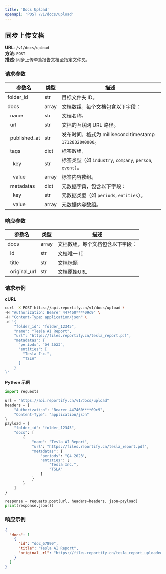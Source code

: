 ```yaml
---
title: 'Docs Upload'
openapi: 'POST /v1/docs/upload'
---
```


## 同步上传文档

**URL**: `/v1/docs/upload`  
**方法**: `POST`  
**描述**: 同步上传单篇报告文档至指定文件夹。

### 请求参数
| 参数名       | 类型    | 描述                         |
|-----------|-------|--------------------------------|
| folder_id   | str   | 目标文件夹 ID。                        |
| docs        | array | 文档数组，每个文档包含以下字段：         |
| &nbsp;&nbsp;name      | str   | 文档名称。                            |
| &nbsp;&nbsp;url       | str   | 文档的互联网 URL 路径。                |
| &nbsp;&nbsp;published_at | str   | 发布时间，格式为 millisecond timestamp `1712832000000`。                         |
| &nbsp;&nbsp;tags         | dict  | 标签数组。                                                        |
| &nbsp;&nbsp;&nbsp;&nbsp;key        | str   | 标签类型（如 `industry`, `company`, `person`, `event`）。            |
| &nbsp;&nbsp;&nbsp;&nbsp;value      | array | 标签内容数组。                                                      |
| &nbsp;&nbsp;metadatas | dict  | 元数据字典，包含以下字段：              |
| &nbsp;&nbsp;&nbsp;&nbsp;key     | str   | 元数据类型（如 `periods`, `entities`）。 |
| &nbsp;&nbsp;&nbsp;&nbsp;value   | array | 元数据内容数组。                       |

### 响应参数
| 参数名 | 类型 | 描述         |
|--------|------|--------------|
| docs   | array | 文档数组，每个文档包含以下字段： |
| &nbsp;&nbsp;id   | str  | 文档唯一 ID   |
| &nbsp;&nbsp;title  | str  | 文档标题      |
| &nbsp;&nbsp;original_url | str | 文档原始URL |

### 请求示例

**cURL**
```bash
curl -X POST https://api.reportify.cn/v1/docs/upload \
-H "Authorization: Bearer 447460****09c9" \
-H "Content-Type: application/json" \
-d '{
    "folder_id": "folder_12345",
    "name": "Tesla AI Report",
    "url": "https://files.reportify.cn/tesla_report.pdf",
    "metadatas": {
      "periods": "Q4 2023",
      "entities": [
        "Tesla Inc.",
        "TSLA"
      ]
    }
}'
```

**Python 示例**
```python
import requests

url = "https://api.reportify.cn/v1/docs/upload"
headers = {
    "Authorization": "Bearer 447460****09c9",
    "Content-Type": "application/json"
}
payload = {
    "folder_id": "folder_12345",
    "docs": [
        {
            "name": "Tesla AI Report",
            "url": "https://files.reportify.cn/tesla_report.pdf",
            "metadatas": {
                "periods": "Q4 2023",
                "entities": [
                    "Tesla Inc.",
                    "TSLA"
                ]
            }
        }
    ]
}

response = requests.post(url, headers=headers, json=payload)
print(response.json())
```

### 响应示例
```json
{
  "docs": [
    {
      "id": "doc_67890",
      "title": "Tesla AI Report",
      "original_url": "https://files.reportify.cn/tesla_report_uploaded.pdf"
    }
  ]
}
```

